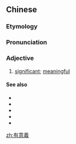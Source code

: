 {{also|有意义}}
==Chinese==
{{zh-forms|s=有意义|type=12}}

===Etymology===
{{zh-compound|有|意義|to have|meaning}}

===Pronunciation===
{{zh-pron
|m=yǒuyìyì
|c=jau5 ji3 ji6
|cat=a
}}

===Adjective===
{{zh-adj}}

# [[significant]]; [[meaningful]]

====See also====
* {{zh-l|趣事}}
* {{zh-l|趣味}}
* {{zh-l|興趣}}
* {{zh-l|有趣}}
* {{zh-l|有意思}}

[[zh:有意義]]